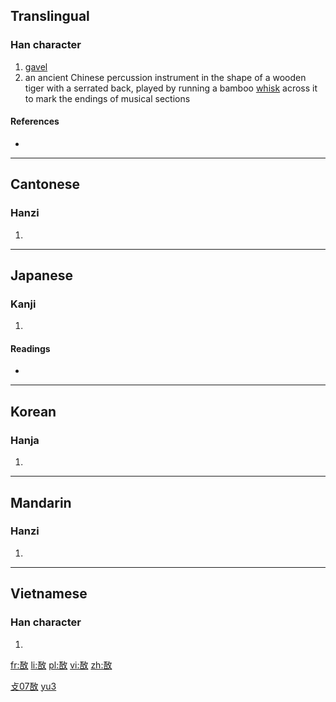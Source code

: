 ==Translingual==

===Han character===
{{Han char|rn=66|rad=攴|as=07|sn=11|four=1864<sub>0</sub>|canj=一口人大 (MROK)}}

# [[gavel]]
# an ancient Chinese percussion instrument in the shape of a wooden tiger with a serrated back, played by running a bamboo [[whisk]] across it to mark the endings of musical sections

====References====
* {{Han ref|kx=0471.120|dkj=13224|dj=0823.120|hdz=21461.010|uh=6554|ud=25940|bh=B1D6|bd=45526}}

----

==Cantonese==

===Hanzi===
{{yue-hanzi|jyut=|y=yu5}}

# {{defn|Cantonese|sort=攴07}}

----

==Japanese==

===Kanji===
{{ja-kanji|grade=|rs=攴07}}

# {{defn|Japanese|sort=攴07}}

====Readings====
* {{ja-readings|on=[[ぎょ]] (gyo), [[ご]] (go)|kun=[[さしとめる]] (sashitomeru)}}

----

==Korean==

===Hanja===
{{ko-hanja|hangeul=어|eumhun=|rv=eo|mr=ŏ|y=e}}

# {{defn|Korean|sort=攴07}}

----

==Mandarin==

===Hanzi===
{{cmn-hanzi|pin=[[yǔ]] ([[yu3]])|wg=yü<sup>3</sup>}}

# {{defn|Mandarin|sort=攴07}}

[[Category:zh-tw:Musical instruments|攴07敔]]
[[Category:zh-cn:Musical instruments|yu3]]

----

==Vietnamese==

===Han character===
{{vi-hantu|[[ngữ]]|rs=攴07}}

# {{defn|Vietnamese|sort=攴07}}

[[fr:敔]]
[[li:敔]]
[[pl:敔]]
[[vi:敔]]
[[zh:敔]]